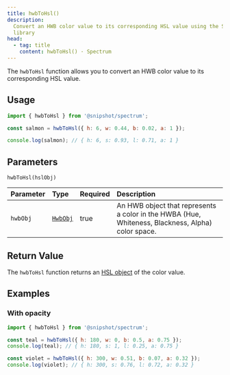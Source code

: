 ```yaml
---
title: hwbToHsl()
description:
  Convert an HWB color value to its corresponding HSL value using the Spectrum
  library
head:
  - tag: title
    content: hwbToHsl() · Spectrum
---
```



[<Icon name="github" size='1.5rem' color="var(--github-icon-color)" />](https://github.com/Linkerin/spectrum/blob/main/src/methods/hwbToHsl.ts)

The `hwbToHsl` function allows you to convert an HWB color value to its
corresponding HSL value.

## Usage

```js
import { hwbToHsl } from '@snipshot/spectrum';

const salmon = hwbToHsl({ h: 6, w: 0.44, b: 0.02, a: 1 });

console.log(salmon); // { h: 6, s: 0.93, l: 0.71, a: 1 }
```

## Parameters

`hwbToHsl(hslObj)`

| Parameter | Type                           | Required | Description                                                                                       |
| :-------- | :----------------------------- | :------- | :------------------------------------------------------------------------------------------------ |
| `hwbObj`  | [`HwbObj`](/docs/types#hwbobj) | true     | An HWB object that represents a color in the HWBA (Hue, Whiteness, Blackness, Alpha) color space. |

## Return Value

The `hwbToHsl` function returns an [HSL object](/docs/types#hslobj) of the color
value.

## Examples

### With opacity

```js
import { hwbToHsl } from '@snipshot/spectrum';

const teal = hwbToHsl({ h: 180, w: 0, b: 0.5, a: 0.75 });
console.log(teal); // { h: 180, s: 1, l: 0.25, a: 0.75 }

const violet = hwbToHsl({ h: 300, w: 0.51, b: 0.07, a: 0.32 });
console.log(violet); // { h: 300, s: 0.76, l: 0.72, a: 0.32 }
```
